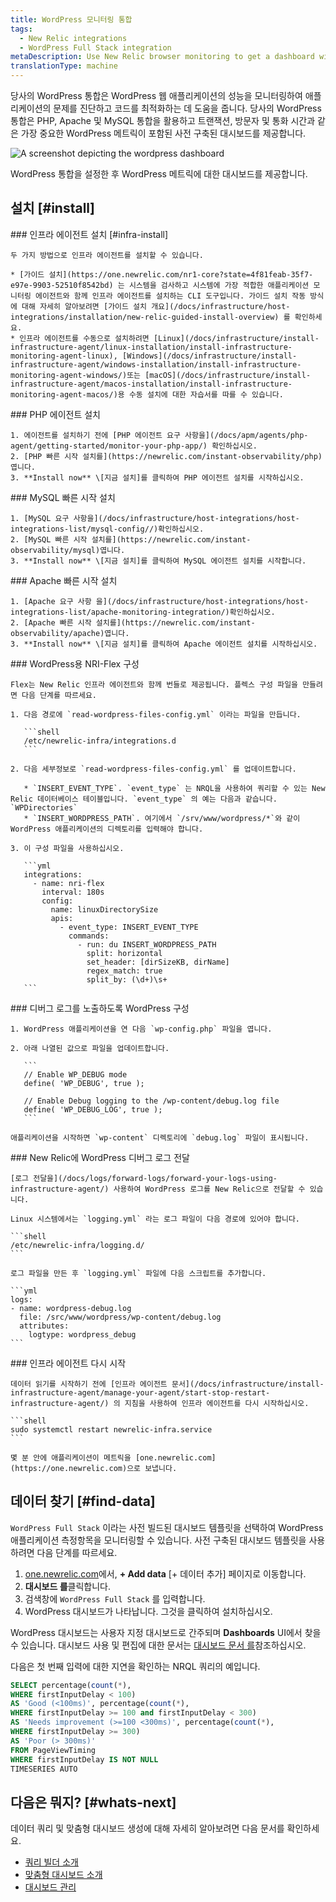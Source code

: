 ```yaml
---
title: WordPress 모니터링 통합
tags:
  - New Relic integrations
  - WordPress Full Stack integration
metaDescription: Use New Relic browser monitoring to get a dashboard with metrics from your Wordpress.
translationType: machine
---
```



당사의 WordPress 통합은 WordPress 웹 애플리케이션의 성능을 모니터링하여 애플리케이션의 문제를 진단하고 코드를 최적화하는 데 도움을 줍니다. 당사의 WordPress 통합은 PHP, Apache 및 MySQL 통합을 활용하고 트랜잭션, 방문자 및 통화 시간과 같은 가장 중요한 WordPress 메트릭이 포함된 사전 구축된 대시보드를 제공합니다.

<img
  title="WordPress dashboard"
  alt="A screenshot depicting the wordpress dashboard"
  src={infrastructureWordPressIntegrationDashboard}
/>

<figcaption>
  WordPress 통합을 설정한 후 WordPress 메트릭에 대한 대시보드를 제공합니다.
</figcaption>

## 설치 [#install]

<Steps>
  <Step>
    ### 인프라 에이전트 설치 [#infra-install]

    두 가지 방법으로 인프라 에이전트를 설치할 수 있습니다.

    * [가이드 설치](https://one.newrelic.com/nr1-core?state=4f81feab-35f7-e97e-9903-52510f8542bd) 는 시스템을 검사하고 시스템에 가장 적합한 애플리케이션 모니터링 에이전트와 함께 인프라 에이전트를 설치하는 CLI 도구입니다. 가이드 설치 작동 방식에 대해 자세히 알아보려면 [가이드 설치 개요](/docs/infrastructure/host-integrations/installation/new-relic-guided-install-overview) 를 확인하세요.
    * 인프라 에이전트를 수동으로 설치하려면 [Linux](/docs/infrastructure/install-infrastructure-agent/linux-installation/install-infrastructure-monitoring-agent-linux), [Windows](/docs/infrastructure/install-infrastructure-agent/windows-installation/install-infrastructure-monitoring-agent-windows/)또는 [macOS](/docs/infrastructure/install-infrastructure-agent/macos-installation/install-infrastructure-monitoring-agent-macos/)용 수동 설치에 대한 자습서를 따를 수 있습니다.
  </Step>

  <Step>
    ### PHP 에이전트 설치

    1. 에이전트를 설치하기 전에 [PHP 에이전트 요구 사항을](/docs/apm/agents/php-agent/getting-started/monitor-your-php-app/) 확인하십시오.
    2. [PHP 빠른 시작 설치를](https://newrelic.com/instant-observability/php)엽니다.
    3. **Install now** \[지금 설치]를 클릭하여 PHP 에이전트 설치를 시작하십시오.
  </Step>

  <Step>
    ### MySQL 빠른 시작 설치

    1. [MySQL 요구 사항을](/docs/infrastructure/host-integrations/host-integrations-list/mysql-config//)확인하십시오.
    2. [MySQL 빠른 시작 설치를](https://newrelic.com/instant-observability/mysql)엽니다.
    3. **Install now** \[지금 설치]를 클릭하여 MySQL 에이전트 설치를 시작합니다.
  </Step>

  <Step>
    ### Apache 빠른 시작 설치

    1. [Apache 요구 사항 을](/docs/infrastructure/host-integrations/host-integrations-list/apache-monitoring-integration/)확인하십시오.
    2. [Apache 빠른 시작 설치를](https://newrelic.com/instant-observability/apache)엽니다.
    3. **Install now** \[지금 설치]를 클릭하여 Apache 에이전트 설치를 시작하십시오.
  </Step>

  <Step>
    ### WordPress용 NRI-Flex 구성

    Flex는 New Relic 인프라 에이전트와 함께 번들로 제공됩니다. 플렉스 구성 파일을 만들려면 다음 단계를 따르세요.

    1. 다음 경로에 `read-wordpress-files-config.yml` 이라는 파일을 만듭니다.

       ```shell
       /etc/newrelic-infra/integrations.d
       ```

    2. 다음 세부정보로 `read-wordpress-files-config.yml` 를 업데이트합니다.

       * `INSERT_EVENT_TYPE`. `event_type` 는 NRQL을 사용하여 쿼리할 수 있는 New Relic 데이터베이스 테이블입니다. `event_type` 의 예는 다음과 같습니다. `WPDirectories`
       * `INSERT_WORDPRESS_PATH`. 여기에서 `/srv/www/wordpress/*`와 같이 WordPress 애플리케이션의 디렉토리를 입력해야 합니다.

    3. 이 구성 파일을 사용하십시오.

       ```yml
       integrations:
         - name: nri-flex
           interval: 180s
           config:
             name: linuxDirectorySize
             apis:
               - event_type: INSERT_EVENT_TYPE
                 commands:
                   - run: du INSERT_WORDPRESS_PATH
                     split: horizontal
                     set_header: [dirSizeKB, dirName]
                     regex_match: true
                     split_by: (\d+)\s+
       ```
  </Step>

  <Step>
    ### 디버그 로그를 노출하도록 WordPress 구성

    1. WordPress 애플리케이션을 연 다음 `wp-config.php` 파일을 엽니다.

    2. 아래 나열된 값으로 파일을 업데이트합니다.

       ```
       // Enable WP_DEBUG mode
       define( 'WP_DEBUG', true );

       // Enable Debug logging to the /wp-content/debug.log file
       define( 'WP_DEBUG_LOG', true );
       ```

    애플리케이션을 시작하면 `wp-content` 디렉토리에 `debug.log` 파일이 표시됩니다.
  </Step>

  <Step>
    ### New Relic에 WordPress 디버그 로그 전달

    [로그 전달을](/docs/logs/forward-logs/forward-your-logs-using-infrastructure-agent/) 사용하여 WordPress 로그를 New Relic으로 전달할 수 있습니다.

    Linux 시스템에서는 `logging.yml` 라는 로그 파일이 다음 경로에 있어야 합니다.

    ```shell
    /etc/newrelic-infra/logging.d/
    ```

    로그 파일을 만든 후 `logging.yml` 파일에 다음 스크립트를 추가합니다.

    ```yml
    logs:
    - name: wordpress-debug.log
      file: /src/www/wordpress/wp-content/debug.log
      attributes:
        logtype: wordpress_debug
    ```
  </Step>

  <Step>
    ### 인프라 에이전트 다시 시작

    데이터 읽기를 시작하기 전에 [인프라 에이전트 문서](/docs/infrastructure/install-infrastructure-agent/manage-your-agent/start-stop-restart-infrastructure-agent/) 의 지침을 사용하여 인프라 에이전트를 다시 시작하십시오.

    ```shell
    sudo systemctl restart newrelic-infra.service
    ```

    몇 분 안에 애플리케이션이 메트릭을 [one.newrelic.com](https://one.newrelic.com)으로 보냅니다.
  </Step>
</Steps>

## 데이터 찾기 [#find-data]

`WordPress Full Stack` 이라는 사전 빌드된 대시보드 템플릿을 선택하여 WordPress 애플리케이션 측정항목을 모니터링할 수 있습니다. 사전 구축된 대시보드 템플릿을 사용하려면 다음 단계를 따르세요.

1. [one.newrelic.com](https://one.newrelic.com)에서, **+ Add data** \[+ 데이터 추가] 페이지로 이동합니다.
2. **대시보드 를**클릭합니다.
3. 검색창에 `WordPress Full Stack` 를 입력합니다.
4. WordPress 대시보드가 나타납니다. 그것을 클릭하여 설치하십시오.

WordPress 대시보드는 사용자 지정 대시보드로 간주되며 **Dashboards** UI에서 찾을 수 있습니다. 대시보드 사용 및 편집에 대한 문서는 [대시보드 문서 를](/docs/query-your-data/explore-query-data/dashboards/introduction-dashboards)참조하십시오.

다음은 첫 번째 입력에 대한 지연을 확인하는 NRQL 쿼리의 예입니다.

```sql
SELECT percentage(count(*), 
WHERE firstInputDelay < 100)
AS 'Good (<100ms)', percentage(count(*), 
WHERE firstInputDelay >= 100 and firstInputDelay < 300) 
AS 'Needs improvement (>=100 <300ms)', percentage(count(*), 
WHERE firstInputDelay >= 300) 
AS 'Poor (> 300ms)' 
FROM PageViewTiming 
WHERE firstInputDelay IS NOT NULL 
TIMESERIES AUTO
```

## 다음은 뭐지? [#whats-next]

데이터 쿼리 및 맞춤형 대시보드 생성에 대해 자세히 알아보려면 다음 문서를 확인하세요.

* [쿼리 빌더 소개](/docs/query-your-data/explore-query-data/query-builder/introduction-query-builder)
* [맞춤형 대시보드 소개](/docs/query-your-data/explore-query-data/dashboards/introduction-dashboards)
* [대시보드 관리](/docs/query-your-data/explore-query-data/dashboards/manage-your-dashboard)
